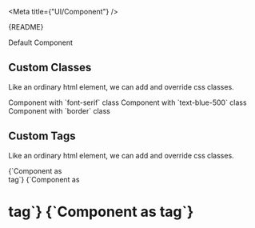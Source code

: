 
<Meta title={"UI/Component"} />

<Description>{README}</Description>

<Canvas>
  <Story name="Default">
    <Component>Default Component</Component>
  </Story>
</Canvas>

## Custom Classes

Like an ordinary html element, we can add and override css classes.

<Canvas>
  <Story name="Custom Classes">
    <Component className="font-serif">
      Component with `font-serif` class
    </Component>
    <Component className="text-blue-500">
      Component with `text-blue-500` class
    </Component>
    <Component className="border">Component with `border` class</Component>
  </Story>
</Canvas>

## Custom Tags

Like an ordinary html element, we can add and override css classes.

<Canvas>
  <Story name="Custom Tags">
    <Component>{`Component as <div> tag`}</Component>
    <Component tag="h1">{`Component as <h1> tag`}</Component>
    <Component
      tag="a"
      href="https://www.clutchd.com"
    >{`Component as <a> tag`}</Component>
  </Story>
</Canvas>
